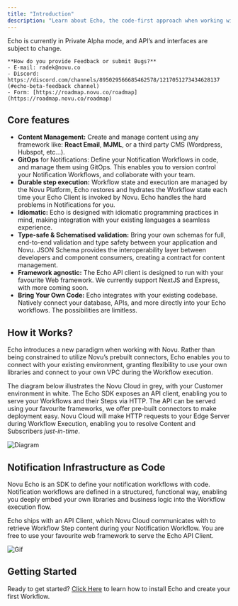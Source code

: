 ```yaml
---
title: "Introduction"
description: "Learn about Echo, the code-first approach when working with Novu."
---
```


<Warning>
    Echo is currently in Private Alpha mode, and API’s and interfaces are subject to change.

    **How do you provide Feedback or submit Bugs?**
    - E-mail: radek@novu.co
    - Discord: https://discord.com/channels/895029566685462578/1217051273434628137 (#echo-beta-feedback channel)
    - Form: [https://roadmap.novu.co/roadmap](https://roadmap.novu.co/roadmap)
</Warning>

## Core features

- **Content Management:** Create and manage content using any framework like: **React Email**, **MJML**, or a third party CMS (Wordpress, Hubspot, etc...).
- **GitOps** for Notifications: Define your Notification Workflows in code, and manage them using GitOps. This enables you to version control your Notification Workflows, and collaborate with your team.
- **Durable step execution:** Workflow state and execution are managed by the Novu Platform, Echo restores and hydrates the Workflow state each time your Echo Client is invoked by Novu. Echo handles the hard problems in Notifications for you.
- **Idiomatic:** Echo is designed with idiomatic programming practices in mind, making integration with your existing languages a seamless experience.
- **Type-safe & Schematised validation:** Bring your own schemas for full, end-to-end validation and type safety between your application and Novu. JSON Schema provides the interoperability layer between developers and component consumers, creating a contract for content management.
- **Framework agnostic:** The Echo API client is designed to run with your favourite Web framework. We currently support NextJS and Express, with more coming soon.
- **Bring Your Own Code:** Echo integrates with your existing codebase. Natively connect your database, APIs, and more directly into your Echo workflows. The possibilities are limitless.

## How it Works?

Echo introduces a new paradigm when working with Novu. Rather than being constrained to utilize Novu’s prebuilt connectors, Echo enables you to connect with your existing environment, granting flexibility to use your own libraries and connect to your own VPC during the Workflow execution.

The diagram below illustrates the Novu Cloud in grey, with your Customer environment in white. The Echo SDK exposes an API client, enabling you to serve your Workflows and their Steps via HTTP. The API can be served using your favourite frameworks, we offer pre-built connectors to make deployment easy. Novu Cloud will make HTTP requests to your Edge Server during Workflow Execution, enabling you to resolve Content and Subscribers *just-in-time*.

![Diagram](/images/echo/diagram.png)

## Notification Infrastructure as Code

Novu Echo is an SDK to define your notification workflows with code. Notification workflows are defined in a structured, functional way, enabling you deeply embed your own libraries and business logic into the Workflow execution flow.

Echo ships with an API Client, which Novu Cloud communicates with to retrieve Workflow Step content during your Notification Workflow. You are free to use your favourite web framework to serve the Echo API Client.

![Gif](/images/echo/echo-gif.gif)

## Getting Started

Ready to get started? [Click Here](/echo/quickstart) to learn how to install Echo and create your first Workflow.
